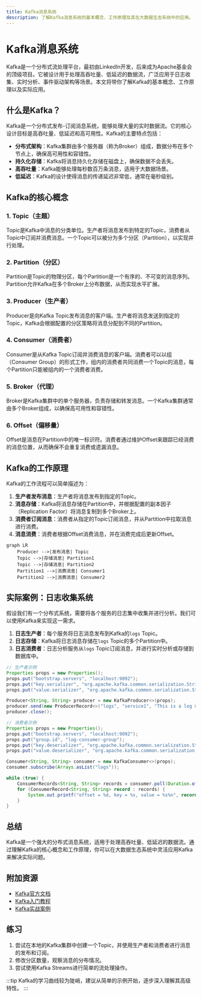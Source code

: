 ```yaml
---
title: Kafka消息系统
description: 了解Kafka消息系统的基本概念、工作原理及其在大数据生态系统中的应用。
---
```


# Kafka消息系统

Kafka是一个分布式流处理平台，最初由LinkedIn开发，后来成为Apache基金会的顶级项目。它被设计用于处理高吞吐量、低延迟的数据流，广泛应用于日志收集、实时分析、事件驱动架构等场景。本文将带你了解Kafka的基本概念、工作原理以及实际应用。

## 什么是Kafka？

Kafka是一个分布式发布-订阅消息系统，能够处理大量的实时数据流。它的核心设计目标是高吞吐量、低延迟和高可用性。Kafka的主要特点包括：

- **分布式架构**：Kafka集群由多个服务器（称为Broker）组成，数据分布在多个节点上，确保高可用性和容错性。
- **持久化存储**：Kafka将消息持久化存储在磁盘上，确保数据不会丢失。
- **高吞吐量**：Kafka能够处理每秒数百万条消息，适用于大数据场景。
- **低延迟**：Kafka的设计使得消息的传递延迟非常低，通常在毫秒级别。

## Kafka的核心概念

### 1. Topic（主题）

Topic是Kafka中消息的分类单位。生产者将消息发布到特定的Topic，消费者从Topic中订阅并消费消息。一个Topic可以被分为多个分区（Partition），以实现并行处理。

### 2. Partition（分区）

Partition是Topic的物理分区，每个Partition是一个有序的、不可变的消息序列。Partition允许Kafka在多个Broker上分布数据，从而实现水平扩展。

### 3. Producer（生产者）

Producer是向Kafka Topic发布消息的客户端。生产者将消息发送到指定的Topic，Kafka会根据配置的分区策略将消息分配到不同的Partition。

### 4. Consumer（消费者）

Consumer是从Kafka Topic订阅并消费消息的客户端。消费者可以以组（Consumer Group）的形式工作，组内的消费者共同消费一个Topic的消息，每个Partition只能被组内的一个消费者消费。

### 5. Broker（代理）

Broker是Kafka集群中的单个服务器，负责存储和转发消息。一个Kafka集群通常由多个Broker组成，以确保高可用性和容错性。

### 6. Offset（偏移量）

Offset是消息在Partition中的唯一标识符。消费者通过维护Offset来跟踪已经消费的消息位置，从而确保不会重复消费或遗漏消息。

## Kafka的工作原理

Kafka的工作流程可以简单描述为：

1. **生产者发布消息**：生产者将消息发布到指定的Topic。
2. **消息存储**：Kafka将消息存储在Partition中，并根据配置的副本因子（Replication Factor）将消息复制到多个Broker上。
3. **消费者订阅消息**：消费者从指定的Topic订阅消息，并从Partition中拉取消息进行消费。
4. **消息消费**：消费者根据Offset消费消息，并在消费完成后更新Offset。

```mermaid
graph LR
    Producer -->|发布消息| Topic
    Topic -->|存储消息| Partition1
    Topic -->|存储消息| Partition2
    Partition1 -->|消费消息| Consumer1
    Partition2 -->|消费消息| Consumer2
```

## 实际案例：日志收集系统

假设我们有一个分布式系统，需要将各个服务的日志集中收集并进行分析。我们可以使用Kafka来实现这一需求。

1. **日志生产者**：每个服务将日志消息发布到Kafka的`logs` Topic。
2. **日志存储**：Kafka将日志消息存储在`logs` Topic的多个Partition中。
3. **日志消费者**：日志分析服务从`logs` Topic订阅消息，并进行实时分析或存储到数据库中。

```java
// 生产者示例
Properties props = new Properties();
props.put("bootstrap.servers", "localhost:9092");
props.put("key.serializer", "org.apache.kafka.common.serialization.StringSerializer");
props.put("value.serializer", "org.apache.kafka.common.serialization.StringSerializer");

Producer<String, String> producer = new KafkaProducer<>(props);
producer.send(new ProducerRecord<>("logs", "service1", "This is a log message"));
producer.close();
```

```java
// 消费者示例
Properties props = new Properties();
props.put("bootstrap.servers", "localhost:9092");
props.put("group.id", "log-consumer-group");
props.put("key.deserializer", "org.apache.kafka.common.serialization.StringDeserializer");
props.put("value.deserializer", "org.apache.kafka.common.serialization.StringDeserializer");

Consumer<String, String> consumer = new KafkaConsumer<>(props);
consumer.subscribe(Arrays.asList("logs"));

while (true) {
    ConsumerRecords<String, String> records = consumer.poll(Duration.ofMillis(100));
    for (ConsumerRecord<String, String> record : records) {
        System.out.printf("offset = %d, key = %s, value = %s%n", record.offset(), record.key(), record.value());
    }
}
```

## 总结

Kafka是一个强大的分布式消息系统，适用于处理高吞吐量、低延迟的数据流。通过理解Kafka的核心概念和工作原理，你可以在大数据生态系统中灵活应用Kafka来解决实际问题。

## 附加资源

- [Kafka官方文档](https://kafka.apache.org/documentation/)
- [Kafka入门教程](https://www.tutorialspoint.com/apache_kafka/index.htm)
- [Kafka实战案例](https://www.confluent.io/blog/)

## 练习

1. 尝试在本地的Kafka集群中创建一个Topic，并使用生产者和消费者进行消息的发布和订阅。
2. 修改分区数量，观察消息的分布情况。
3. 尝试使用Kafka Streams进行简单的流处理操作。

:::tip
Kafka的学习曲线较为陡峭，建议从简单的示例开始，逐步深入理解其高级特性。
:::